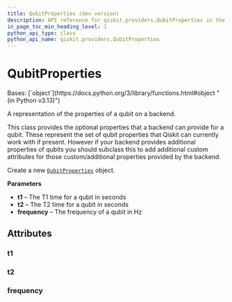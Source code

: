 ```yaml
---
title: QubitProperties (dev version)
description: API reference for qiskit.providers.QubitProperties in the dev version of qiskit
in_page_toc_min_heading_level: 1
python_api_type: class
python_api_name: qiskit.providers.QubitProperties
---
```


# QubitProperties

<Class id="qiskit.providers.QubitProperties" isDedicatedPage={true} github="https://github.com/Qiskit/qiskit/tree/main/qiskit/providers/backend.py#L248-L273" signature="qiskit.providers.QubitProperties(t1=None, t2=None, frequency=None)" modifiers="class">
  Bases: [`object`](https://docs.python.org/3/library/functions.html#object "(in Python v3.13)")

  A representation of the properties of a qubit on a backend.

  This class provides the optional properties that a backend can provide for a qubit. These represent the set of qubit properties that Qiskit can currently work with if present. However if your backend provides additional properties of qubits you should subclass this to add additional custom attributes for those custom/additional properties provided by the backend.

  Create a new [`QubitProperties`](#qiskit.providers.QubitProperties "qiskit.providers.QubitProperties") object.

  **Parameters**

  *   **t1** – The T1 time for a qubit in seconds
  *   **t2** – The T2 time for a qubit in seconds
  *   **frequency** – The frequency of a qubit in Hz

  ## Attributes

  ### t1

  <Attribute id="qiskit.providers.QubitProperties.t1" />

  ### t2

  <Attribute id="qiskit.providers.QubitProperties.t2" />

  ### frequency

  <Attribute id="qiskit.providers.QubitProperties.frequency" />
</Class>


